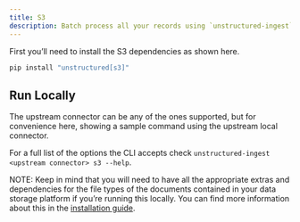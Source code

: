 ```yaml
---
title: S3 
description: Batch process all your records using `unstructured-ingest` to store structured outputs locally on your filesystem and upload those local files to an S3 bucket.
---
```


First you’ll need to install the S3 dependencies as shown here.

```bash
pip install "unstructured[s3]"

```


## Run Locally

The upstream connector can be any of the ones supported, but for convenience here, showing a sample command using the upstream local connector.


<CodeGroup>

  <S3Sh />

  <S3Py />

</CodeGroup>


For a full list of the options the CLI accepts check `unstructured-ingest <upstream connector> s3 --help`.

NOTE: Keep in mind that you will need to have all the appropriate extras and dependencies for the file types of the documents contained in your data storage platform if you’re running this locally. You can find more information about this in the [installation guide](/open-source/installation/overview).